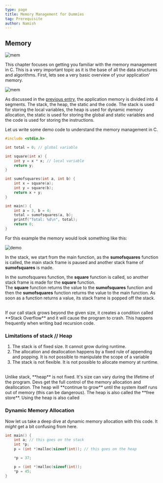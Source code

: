 ```yaml
---
type: page
title: Memory Management for Dummies
tag: Prerequisite
author: Namish
---
```


## Memory

![mem](https://raw.githubusercontent.com/cat-milk/Anime-Girls-Holding-Programming-Books/master/C/Ai_Hayasaka_Shinomiya_Kaguya_C_Programming_Language.png)

This chapter focuses on getting you familiar with the memory management in C. This is a very important topic as it is the base of all the data structures and algorithms. First, lets see a very basic overview of your application' memory.

![mem](/memory/memory.png)

As discussed in the [previous entry](/pre/pointers), the application memory is divided into 4 segments. The stack, the heap, the static and the code. The stack is used for storing the local variables, the heap is used for dynamic memory allocation, the static is used for storing the global and static variables and the code is used for storing the instructions.

Let us write some demo code to understand the memory management in C.

```c
#include <stdio.h>

int total = 0; // global variable

int square(int x) {
    int y = x * x; // local variable
    return y;
}

int sumofsquares(int a, int b) {
    int x = square(a);
    int y = square(b);
    return x + y;
}

int main() {
    int a = 3, b = 4;
    total = sumofsquares(a, b);
    printf("Total: %d\n", total);
    return 0;
}
```

For this example the memory would look something like this:

![demo](/memory/demo.png)

In the stack, we start from the main function, as the **sumofsquares** function is called, the main stack frame is paused and another stack frame of **sumofsquares** is made.

In the sumofsquares function, the **square** function is called, so another stack frame is made for the **square** function.
<br/>
The **square** function returns the value to the **sumofsquares** function and then the **sumofsquares** function returns the value to the main function. As soon as a function returns a value, its stack frame is popped off the stack.

<br/>
If our call stack grows beyond the given size, it creates a condition called **Stack Overflow** and it will cause the program to crash. This happens frequently when writing bad recursion code.

### Limitations of stack // Heap

1. The stack is of fixed size. It cannot grow during runtime.
2. The allocation and deallocation happens by a fixed rule of appending and popping. It is not possible to manipulate the scope of a variable
3. The stack is not flexible. It is not possible to allocate memory at runtime.

<br/>
Unlike stack, **heap** is not fixed. It's size can vary during the lifetime of the program. Devs get the full control of the memory allocation and deallocation. The heap will **continue to grow** until the system itself runs out of memory (this can be dangerous). The heap is also called the **free store**. Using the heap is also called

### Dynamic Memory Allocation

Now let us take a deep dive at dynamic memory allocation with this code. It _might_ get a bit confusing from here.

```c
int main() {
    int a; // this goes on the stack
    int *p;
    p = (int *)malloc(sizeof(int)); // this goes on the heap

    *p = 37;

    p = (int *)malloc(sizeof(int));
    *p = 45;
}
```
